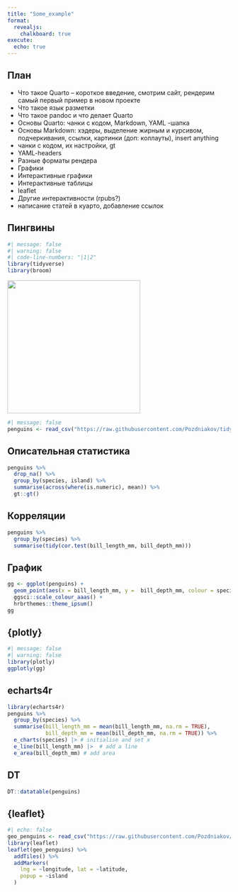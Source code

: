```yaml
---
title: "Some_example"
format: 
  revealjs:
    chalkboard: true
execute:
  echo: true
---
```


## План

- Что такое Quarto – короткое введение, смотрим сайт, рендерим самый первый пример в новом проекте
- Что такое язык разметки
- Что такое pandoc и что делает Quarto
- Основы Quarto: чанки с кодом, Markdown, YAML -шапка
- Основы Markdown: хэдеры, выделение жирным и курсивом, подчеркивания, ссылки, картинки (доп: коллауты), insert anything
- чанки с кодом, их настройки, gt
- YAML-headers
- Разные форматы рендера
- Графики
- Интерактивные графики
- Интерактивные таблицы
- leaflet
- Другие интерактивности (rpubs?)
- написание статей в куарто, добавление ссылок

## Пингвины

```r
#| message: false
#| warning: false
#| code-line-numbers: "|1|2"
library(tidyverse)
library(broom)
```

![](images/gorman-penguins.jpg){width="300"}

```r
#| message: false
penguins <- read_csv("https://raw.githubusercontent.com/Pozdniakov/tidy_stats/refs/heads/master/data/penguins.csv")
```

## Описательная статистика

```r
penguins %>%
  drop_na() %>%
  group_by(species, island) %>%
  summarise(across(where(is.numeric), mean)) %>%
  gt::gt()
```

## Корреляции



```r
penguins %>%
  group_by(species) %>%
  summarise(tidy(cor.test(bill_length_mm, bill_depth_mm)))
```

## График

```r
gg <- ggplot(penguins) +
  geom_point(aes(x = bill_length_mm, y =  bill_depth_mm, colour = species)) +
  ggsci::scale_colour_aaas() +
  hrbrthemes::theme_ipsum()
gg
```
## {plotly}

```r
#| message: false
#| warning: false
library(plotly)
ggplotly(gg)
```
## echarts4r

```r
library(echarts4r)
penguins %>% 
  group_by(species) %>%
  summarise(bill_length_mm = mean(bill_length_mm, na.rm = TRUE),
            bill_depth_mm = mean(bill_depth_mm, na.rm = TRUE)) %>%
  e_charts(species) |> # initialise and set x
  e_line(bill_length_mm) |>  # add a line
  e_area(bill_depth_mm) # add area
```

## DT

```r
DT::datatable(penguins)
```


## {leaflet}

```r
#| echo: false
geo_penguins <- read_csv("https://raw.githubusercontent.com/Pozdniakov/tidy_stats/refs/heads/master/data/geo_penguins.csv")
library(leaflet)
leaflet(geo_penguins) %>%
  addTiles() %>%
  addMarkers(
    lng = ~longitude, lat = ~latitude,
    popup = ~island
  ) 

```


